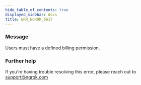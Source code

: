 ```yaml
---
hide_table_of_contents: true
displayed_sidebar: docs
title: ERR_NGROK_6617
---
```


### Message

Users must have a defined billing permission.

### Further help

If you're having trouble resolving this error, please reach out to [support@ngrok.com](mailto:support@ngrok.com?subject=Help%20with%20ERR_NGROK_6617)
